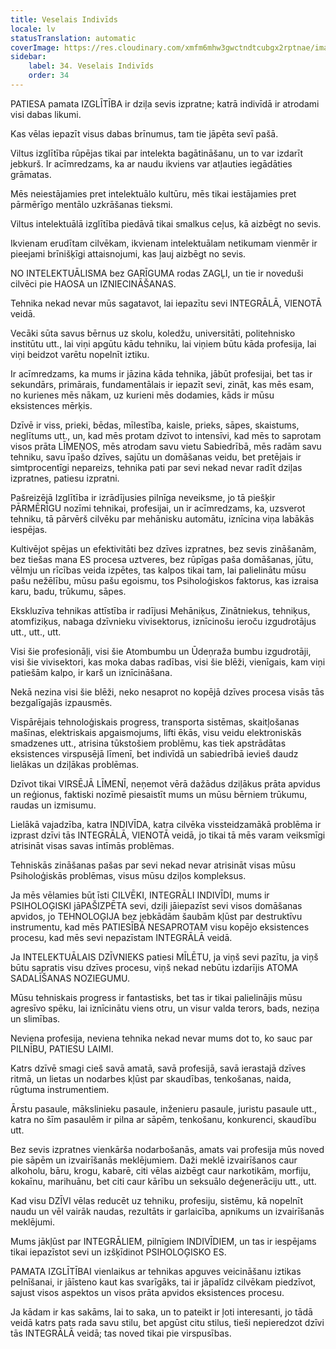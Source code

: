 ```yaml
---
title: Veselais Indivīds
locale: lv
statusTranslation: automatic
coverImage: https://res.cloudinary.com/xmfm6mhw3gwctndtcubgx2rptnae/image/upload/v1740337243/small_cover_educacion_fundamental_a051170f1c.webp
sidebar:
    label: 34. Veselais Indivīds
    order: 34
---
```

PATIESA pamata IZGLĪTĪBA ir dziļa sevis izpratne; katrā indivīdā ir atrodami visi dabas likumi.

Kas vēlas iepazīt visus dabas brīnumus, tam tie jāpēta sevī pašā.

Viltus izglītība rūpējas tikai par intelekta bagātināšanu, un to var izdarīt jebkurš. Ir acīmredzams, ka ar naudu ikviens var atļauties iegādāties grāmatas.

Mēs neiestājamies pret intelektuālo kultūru, mēs tikai iestājamies pret pārmērīgo mentālo uzkrāšanas tieksmi.

Viltus intelektuālā izglītība piedāvā tikai smalkus ceļus, kā aizbēgt no sevis.

Ikvienam erudītam cilvēkam, ikvienam intelektuālam netikumam vienmēr ir pieejami brīnišķīgi attaisnojumi, kas ļauj aizbēgt no sevis.

NO INTELEKTUĀLISMA bez GARĪGUMA rodas ZAGĻI, un tie ir noveduši cilvēci pie HAOSA un IZNIECINĀŠANAS.

Tehnika nekad nevar mūs sagatavot, lai iepazītu sevi INTEGRĀLĀ, VIENOTĀ veidā.

Vecāki sūta savus bērnus uz skolu, koledžu, universitāti, politehnisko institūtu utt., lai viņi apgūtu kādu tehniku, lai viņiem būtu kāda profesija, lai viņi beidzot varētu nopelnīt iztiku.

Ir acīmredzams, ka mums ir jāzina kāda tehnika, jābūt profesijai, bet tas ir sekundārs, primārais, fundamentālais ir iepazīt sevi, zināt, kas mēs esam, no kurienes mēs nākam, uz kurieni mēs dodamies, kāds ir mūsu eksistences mērķis.

Dzīvē ir viss, prieki, bēdas, mīlestība, kaisle, prieks, sāpes, skaistums, neglītums utt., un, kad mēs protam dzīvot to intensīvi, kad mēs to saprotam visos prāta LĪMEŅOS, mēs atrodam savu vietu Sabiedrībā, mēs radām savu tehniku, savu īpašo dzīves, sajūtu un domāšanas veidu, bet pretējais ir simtprocentīgi nepareizs, tehnika pati par sevi nekad nevar radīt dziļas izpratnes, patiesu izpratni.

Pašreizējā Izglītība ir izrādījusies pilnīga neveiksme, jo tā piešķir PĀRMĒRĪGU nozīmi tehnikai, profesijai, un ir acīmredzams, ka, uzsverot tehniku, tā pārvērš cilvēku par mehānisku automātu, iznīcina viņa labākās iespējas.

Kultivējot spējas un efektivitāti bez dzīves izpratnes, bez sevis zināšanām, bez tiešas mana ES procesa uztveres, bez rūpīgas paša domāšanas, jūtu, vēlmju un rīcības veida izpētes, tas kalpos tikai tam, lai palielinātu mūsu pašu nežēlību, mūsu pašu egoismu, tos Psiholoģiskos faktorus, kas izraisa karu, badu, trūkumu, sāpes.

Ekskluzīva tehnikas attīstība ir radījusi Mehāniķus, Zinātniekus, tehniķus, atomfiziķus, nabaga dzīvnieku vivisektorus, iznīcinošu ieroču izgudrotājus utt., utt., utt.

Visi šie profesionāļi, visi šie Atombumbu un Ūdeņraža bumbu izgudrotāji, visi šie vivisektori, kas moka dabas radības, visi šie blēži, vienīgais, kam viņi patiešām kalpo, ir karš un iznīcināšana.

Nekā nezina visi šie blēži, neko nesaprot no kopējā dzīves procesa visās tās bezgalīgajās izpausmēs.

Vispārējais tehnoloģiskais progress, transporta sistēmas, skaitļošanas mašīnas, elektriskais apgaismojums, lifti ēkās, visu veidu elektroniskās smadzenes utt., atrisina tūkstošiem problēmu, kas tiek apstrādātas eksistences virspusējā līmenī, bet indivīdā un sabiedrībā ievieš daudz lielākas un dziļākas problēmas.

Dzīvot tikai VIRSĒJĀ LĪMENĪ, neņemot vērā dažādus dziļākus prāta apvidus un reģionus, faktiski nozīmē piesaistīt mums un mūsu bērniem trūkumu, raudas un izmisumu.

Lielākā vajadzība, katra INDIVĪDA, katra cilvēka vissteidzamākā problēma ir izprast dzīvi tās INTEGRĀLĀ, VIENOTĀ veidā, jo tikai tā mēs varam veiksmīgi atrisināt visas savas intīmās problēmas.

Tehniskās zināšanas pašas par sevi nekad nevar atrisināt visas mūsu Psiholoģiskās problēmas, visus mūsu dziļos kompleksus.

Ja mēs vēlamies būt īsti CILVĒKI, INTEGRĀLI INDIVĪDI, mums ir PSIHOLOĢISKI jāPAŠIZPĒTA sevi, dziļi jāiepazīst sevi visos domāšanas apvidos, jo TEHNOLOĢIJA bez jebkādām šaubām kļūst par destruktīvu instrumentu, kad mēs PATIESĪBĀ NESAPROTAM visu kopējo eksistences procesu, kad mēs sevi nepazīstam INTEGRĀLĀ veidā.

Ja INTELEKTUĀLAIS DZĪVNIEKS patiesi MĪLĒTU, ja viņš sevi pazītu, ja viņš būtu sapratis visu dzīves procesu, viņš nekad nebūtu izdarījis ATOMA SADALĪŠANAS NOZIEGUMU.

Mūsu tehniskais progress ir fantastisks, bet tas ir tikai palielinājis mūsu agresīvo spēku, lai iznīcinātu viens otru, un visur valda terors, bads, neziņa un slimības.

Neviena profesija, neviena tehnika nekad nevar mums dot to, ko sauc par PILNĪBU, PATIESU LAIMI.

Katrs dzīvē smagi cieš savā amatā, savā profesijā, savā ierastajā dzīves ritmā, un lietas un nodarbes kļūst par skaudības, tenkošanas, naida, rūgtuma instrumentiem.

Ārstu pasaule, mākslinieku pasaule, inženieru pasaule, juristu pasaule utt., katra no šīm pasaulēm ir pilna ar sāpēm, tenkošanu, konkurenci, skaudību utt.

Bez sevis izpratnes vienkārša nodarbošanās, amats vai profesija mūs noved pie sāpēm un izvairīšanās meklējumiem. Daži meklē izvairīšanos caur alkoholu, bāru, krogu, kabarē, citi vēlas aizbēgt caur narkotikām, morfiju, kokaīnu, marihuānu, bet citi caur kārību un seksuālo deģenerāciju utt., utt.

Kad visu DZĪVI vēlas reducēt uz tehniku, profesiju, sistēmu, kā nopelnīt naudu un vēl vairāk naudas, rezultāts ir garlaicība, apnikums un izvairīšanās meklējumi.

Mums jākļūst par INTEGRĀLIEM, pilnīgiem INDIVĪDIEM, un tas ir iespējams tikai iepazīstot sevi un izšķīdinot PSIHOLOĢISKO ES.

PAMATA IZGLĪTĪBAI vienlaikus ar tehnikas apguves veicināšanu iztikas pelnīšanai, ir jāīsteno kaut kas svarīgāks, tai ir jāpalīdz cilvēkam piedzīvot, sajust visos aspektos un visos prāta apvidos eksistences procesu.

Ja kādam ir kas sakāms, lai to saka, un to pateikt ir ļoti interesanti, jo tādā veidā katrs pats rada savu stilu, bet apgūst citu stilus, tieši nepieredzot dzīvi tās INTEGRĀLĀ veidā; tas noved tikai pie virspusības.


